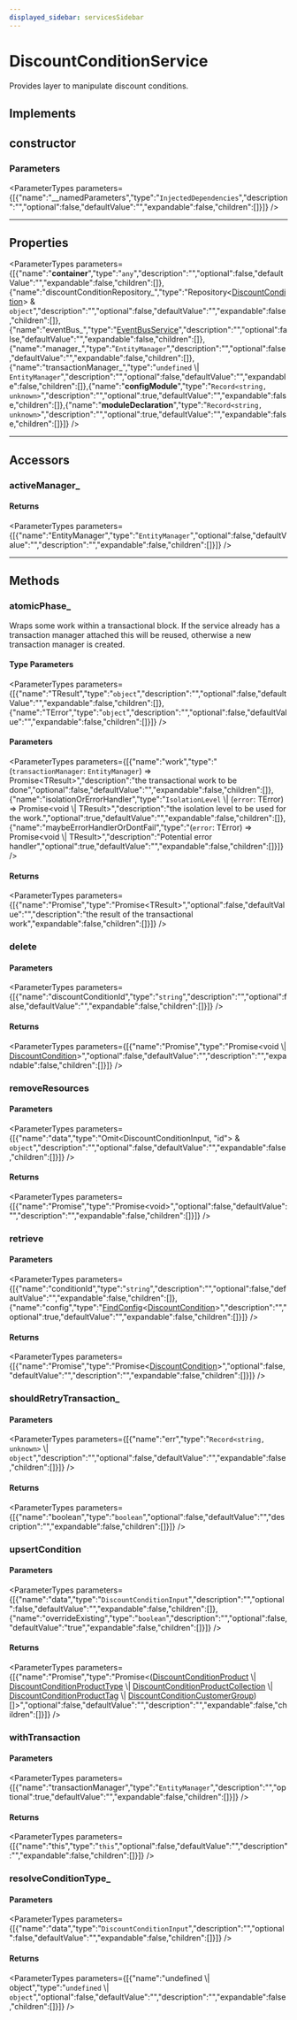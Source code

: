 ```yaml
---
displayed_sidebar: servicesSidebar
---
```



# DiscountConditionService

Provides layer to manipulate discount conditions.

## Implements

## constructor

### Parameters

<ParameterTypes parameters={[{"name":"__namedParameters","type":"`InjectedDependencies`","description":"","optional":false,"defaultValue":"","expandable":false,"children":[]}]} />

___

## Properties

<ParameterTypes parameters={[{"name":"__container__","type":"`any`","description":"","optional":false,"defaultValue":"","expandable":false,"children":[]},{"name":"discountConditionRepository_","type":"Repository&#60;[DiscountCondition](../../entities/classes/entities.DiscountCondition.mdx)&#62; & `object`","description":"","optional":false,"defaultValue":"","expandable":false,"children":[]},{"name":"eventBus_","type":"[EventBusService](services.EventBusService.mdx)","description":"","optional":false,"defaultValue":"","expandable":false,"children":[]},{"name":"manager_","type":"`EntityManager`","description":"","optional":false,"defaultValue":"","expandable":false,"children":[]},{"name":"transactionManager_","type":"`undefined` \\| `EntityManager`","description":"","optional":false,"defaultValue":"","expandable":false,"children":[]},{"name":"__configModule__","type":"`Record<string, unknown>`","description":"","optional":true,"defaultValue":"","expandable":false,"children":[]},{"name":"__moduleDeclaration__","type":"`Record<string, unknown>`","description":"","optional":true,"defaultValue":"","expandable":false,"children":[]}]} />

___

## Accessors

### activeManager\_

#### Returns

<ParameterTypes parameters={[{"name":"EntityManager","type":"`EntityManager`","optional":false,"defaultValue":"","description":"","expandable":false,"children":[]}]} />

___

## Methods

### atomicPhase\_

Wraps some work within a transactional block. If the service already has
a transaction manager attached this will be reused, otherwise a new
transaction manager is created.

#### Type Parameters

<ParameterTypes parameters={[{"name":"TResult","type":"`object`","description":"","optional":false,"defaultValue":"","expandable":false,"children":[]},{"name":"TError","type":"`object`","description":"","optional":false,"defaultValue":"","expandable":false,"children":[]}]} />

#### Parameters

<ParameterTypes parameters={[{"name":"work","type":"(`transactionManager`: `EntityManager`) => Promise&#60;TResult&#62;","description":"the transactional work to be done","optional":false,"defaultValue":"","expandable":false,"children":[]},{"name":"isolationOrErrorHandler","type":"`IsolationLevel` \\| (`error`: TError) => Promise&#60;void \\| TResult&#62;","description":"the isolation level to be used for the work.","optional":true,"defaultValue":"","expandable":false,"children":[]},{"name":"maybeErrorHandlerOrDontFail","type":"(`error`: TError) => Promise&#60;void \\| TResult&#62;","description":"Potential error handler","optional":true,"defaultValue":"","expandable":false,"children":[]}]} />

#### Returns

<ParameterTypes parameters={[{"name":"Promise","type":"Promise&#60;TResult&#62;","optional":false,"defaultValue":"","description":"the result of the transactional work","expandable":false,"children":[]}]} />

### delete

#### Parameters

<ParameterTypes parameters={[{"name":"discountConditionId","type":"`string`","description":"","optional":false,"defaultValue":"","expandable":false,"children":[]}]} />

#### Returns

<ParameterTypes parameters={[{"name":"Promise","type":"Promise&#60;void \\| [DiscountCondition](../../entities/classes/entities.DiscountCondition.mdx)&#62;","optional":false,"defaultValue":"","description":"","expandable":false,"children":[]}]} />

### removeResources

#### Parameters

<ParameterTypes parameters={[{"name":"data","type":"Omit&#60;DiscountConditionInput, \"id\"&#62; & `object`","description":"","optional":false,"defaultValue":"","expandable":false,"children":[]}]} />

#### Returns

<ParameterTypes parameters={[{"name":"Promise","type":"Promise&#60;void&#62;","optional":false,"defaultValue":"","description":"","expandable":false,"children":[]}]} />

### retrieve

#### Parameters

<ParameterTypes parameters={[{"name":"conditionId","type":"`string`","description":"","optional":false,"defaultValue":"","expandable":false,"children":[]},{"name":"config","type":"[FindConfig](../../medusa/interfaces/medusa.FindConfig.mdx)&#60;[DiscountCondition](../../entities/classes/entities.DiscountCondition.mdx)&#62;","description":"","optional":true,"defaultValue":"","expandable":false,"children":[]}]} />

#### Returns

<ParameterTypes parameters={[{"name":"Promise","type":"Promise&#60;[DiscountCondition](../../entities/classes/entities.DiscountCondition.mdx)&#62;","optional":false,"defaultValue":"","description":"","expandable":false,"children":[]}]} />

### shouldRetryTransaction\_

#### Parameters

<ParameterTypes parameters={[{"name":"err","type":"`Record<string, unknown>` \\| `object`","description":"","optional":false,"defaultValue":"","expandable":false,"children":[]}]} />

#### Returns

<ParameterTypes parameters={[{"name":"boolean","type":"`boolean`","optional":false,"defaultValue":"","description":"","expandable":false,"children":[]}]} />

### upsertCondition

#### Parameters

<ParameterTypes parameters={[{"name":"data","type":"`DiscountConditionInput`","description":"","optional":false,"defaultValue":"","expandable":false,"children":[]},{"name":"overrideExisting","type":"`boolean`","description":"","optional":false,"defaultValue":"true","expandable":false,"children":[]}]} />

#### Returns

<ParameterTypes parameters={[{"name":"Promise","type":"Promise&#60;([DiscountConditionProduct](../../entities/classes/entities.DiscountConditionProduct.mdx) \\| [DiscountConditionProductType](../../entities/classes/entities.DiscountConditionProductType.mdx) \\| [DiscountConditionProductCollection](../../entities/classes/entities.DiscountConditionProductCollection.mdx) \\| [DiscountConditionProductTag](../../entities/classes/entities.DiscountConditionProductTag.mdx) \\| [DiscountConditionCustomerGroup](../../entities/classes/entities.DiscountConditionCustomerGroup.mdx))[]&#62;","optional":false,"defaultValue":"","description":"","expandable":false,"children":[]}]} />

### withTransaction

#### Parameters

<ParameterTypes parameters={[{"name":"transactionManager","type":"`EntityManager`","description":"","optional":true,"defaultValue":"","expandable":false,"children":[]}]} />

#### Returns

<ParameterTypes parameters={[{"name":"this","type":"`this`","optional":false,"defaultValue":"","description":"","expandable":false,"children":[]}]} />

### resolveConditionType\_

#### Parameters

<ParameterTypes parameters={[{"name":"data","type":"`DiscountConditionInput`","description":"","optional":false,"defaultValue":"","expandable":false,"children":[]}]} />

#### Returns

<ParameterTypes parameters={[{"name":"undefined \\| object","type":"`undefined` \\| `object`","optional":false,"defaultValue":"","description":"","expandable":false,"children":[]}]} />
